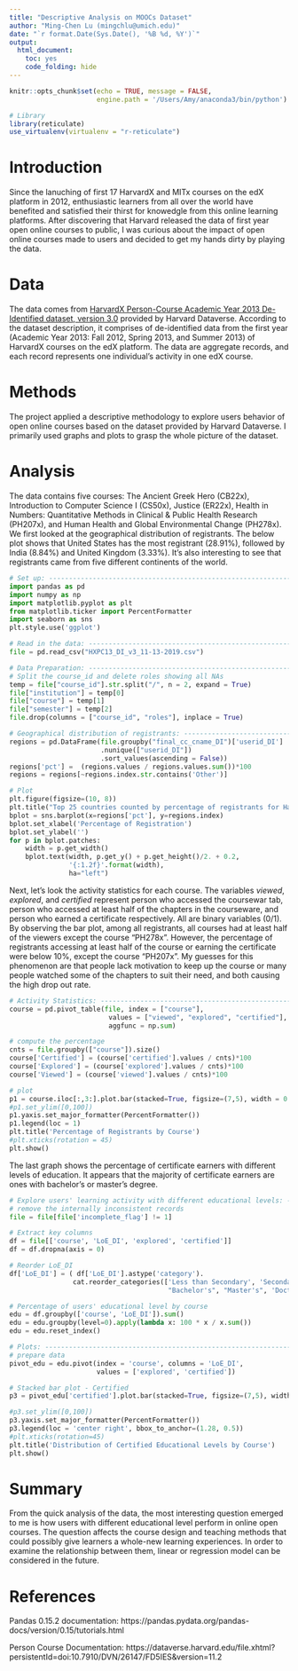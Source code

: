 ```yaml
---
title: "Descriptive Analysis on MOOCs Dataset"
author: "Ming-Chen Lu (mingchlu@umich.edu)"
date: "`r format.Date(Sys.Date(), '%B %d, %Y')`"
output: 
  html_document:
    toc: yes
    code_folding: hide
---
```


```r
knitr::opts_chunk$set(echo = TRUE, message = FALSE, 
                      engine.path = '/Users/Amy/anaconda3/bin/python')

# Library
library(reticulate)
use_virtualenv(virtualenv = "r-reticulate")
```

# **Introduction**
Since the lanuching of first 17 HarvardX and MITx courses on the edX platform in 2012, enthusiastic learners from all over the world have benefited and satisfied their thirst for knowedgle from this online learning platforms. After discovering that Harvard released the data of first year open online courses to public, I was curious about the impact of open online courses made to users and decided to get my hands dirty by playing the data. 

# **Data**
The data comes from [HarvardX Person-Course Academic Year 2013 De-Identified dataset, version 3.0](https://doi.org/10.7910/DVN/26147) provided by Harvard Dataverse. According to the dataset description, it comprises of de-identified data from the first year (Academic Year 2013: Fall 2012, Spring 2013, and Summer 2013) of HarvardX courses on the edX platform. The data are aggregate records, and each record represents one individual's activity in one edX course.

# **Methods**
The project applied a descriptive methodology to explore users behavior of open online courses based on the dataset provided by Harvard Dataverse. I primarily used graphs and plots to grasp the whole picture of the dataset.

# **Analysis**
The data contains five courses: The Ancient Greek Hero (CB22x), Introduction to Computer Science I (CS50x), Justice (ER22x), Health in Numbers: Quantitative Methods in Clinical & Public Health Research (PH207x), and Human Health and Global Environmental Change (PH278x). We first looked at the geographical distribution of registrants. The below plot shows that United States has the most registrant (28.91%), followed by India (8.84%) and United Kingdom (3.33%). It's also interesting to see that registrants came from five different continents of the world.

```python
# Set up: ----------------------------------------------------------------------
import pandas as pd
import numpy as np
import matplotlib.pyplot as plt
from matplotlib.ticker import PercentFormatter
import seaborn as sns
plt.style.use('ggplot')

# Read in the data: ------------------------------------------------------------
file = pd.read_csv("HXPC13_DI_v3_11-13-2019.csv")

# Data Preparation: ------------------------------------------------------------
# Split the course_id and delete roles showing all NAs
temp = file["course_id"].str.split("/", n = 2, expand = True)
file["institution"] = temp[0]
file["course"] = temp[1]
file["semester"] = temp[2]
file.drop(columns = ["course_id", "roles"], inplace = True)

# Geographical distribution of registrants: ------------------------------------
regions = pd.DataFrame(file.groupby("final_cc_cname_DI")['userid_DI']
                       .nunique(["userid_DI"])
                       .sort_values(ascending = False))
regions['pct'] =  (regions.values / regions.values.sum())*100
regions = regions[~regions.index.str.contains('Other')]

# Plot
plt.figure(figsize=(10, 8))
plt.title("Top 25 countries counted by percentage of registrants for HarvardX.")
bplot = sns.barplot(x=regions['pct'], y=regions.index)
bplot.set_xlabel('Percentage of Registration')
bplot.set_ylabel('')
for p in bplot.patches:
    width = p.get_width()
    bplot.text(width, p.get_y() + p.get_height()/2. + 0.2,
               '{:1.2f}'.format(width),
               ha="left")
```

Next, let's look the activity statistics for each course. The variables *viewed*, *explored*, and *certified* represent person who accessed the coursewar tab, person who accessed at least half of the chapters in the courseware, and person who earned a certificate respectively. All are binary variables (0/1). By observing the bar plot, among all registrants, all courses had at least half of the viewers except the course "PH278x". However, the percentage of registrants accessing at least half of the course or earning the certificate were below 10%, except the course "PH207x". My guesses for this phenomenon are that people lack motivation to keep up the course or many people watched some of the chapters to suit their need, and both causing the high drop out rate.

```python
# Activity Statistics: ---------------------------------------------------------
course = pd.pivot_table(file, index = ["course"], 
                         values = ["viewed", "explored", "certified"],
                         aggfunc = np.sum)

# compute the percentage
cnts = file.groupby(["course"]).size()
course['Certified'] = (course['certified'].values / cnts)*100
course['Explored'] = (course['explored'].values / cnts)*100
course['Viewed'] = (course['viewed'].values / cnts)*100

# plot
p1 = course.iloc[:,3:].plot.bar(stacked=True, figsize=(7,5), width = 0.4)
#p1.set_ylim([0,100])
p1.yaxis.set_major_formatter(PercentFormatter())
p1.legend(loc = 1)
plt.title('Percentage of Registrants by Course')
#plt.xticks(rotation = 45)
plt.show()
```

The last graph shows the percentage of certificate earners with different levels of education. It appears that the majority of certificate earners are ones with bachelor's or master's degree.

```python
# Explore users' learning activity with different educational levels: -----------
# remove the internally inconsistent records
file = file[file['incomplete_flag'] != 1]

# Extract key columns
df = file[['course', 'LoE_DI', 'explored', 'certified']]
df = df.dropna(axis = 0)

# Reorder LoE_DI
df['LoE_DI'] = ( df['LoE_DI'].astype('category').
                cat.reorder_categories(['Less than Secondary', 'Secondary', 
                                        "Bachelor's", "Master's", 'Doctorate']) )

# Percentage of users' educational level by course
edu = df.groupby(['course', 'LoE_DI']).sum()
edu = edu.groupby(level=0).apply(lambda x: 100 * x / x.sum())
edu = edu.reset_index()

# Plots: --------------------------------------------------------------------------
# prepare data
pivot_edu = edu.pivot(index = 'course', columns = 'LoE_DI', 
                      values = ['explored', 'certified'])

# Stacked bar plot - Certified
p3 = pivot_edu['certified'].plot.bar(stacked=True, figsize=(7,5), width = 0.4)

#p3.set_ylim([0,100])
p3.yaxis.set_major_formatter(PercentFormatter())
p3.legend(loc = 'center right', bbox_to_anchor=(1.28, 0.5))
#plt.xticks(rotation=45)
plt.title('Distribution of Certified Educational Levels by Course')
plt.show()
```

# **Summary**
From the quick analysis of the data, the most interesting question emerged to me is how users with different educational level perform in online open courses. The question affects the course design and teaching methods that could possibly give learners a whole-new learning experiences. In order to examine the relationship between them, linear or regression model can be considered in the future.

# **References**
Pandas 0.15.2 documentation: https://pandas.pydata.org/pandas-docs/version/0.15/tutorials.html

Person Course Documentation: https://dataverse.harvard.edu/file.xhtml?persistentId=doi:10.7910/DVN/26147/FD5IES&version=11.2

